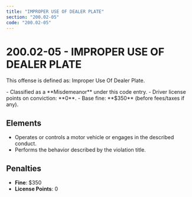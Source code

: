 ```yaml
---
title: "IMPROPER USE OF DEALER PLATE"
section: "200.02-05"
code: "200.02-05"
---
```





# 200.02-05 - IMPROPER USE OF DEALER PLATE

This offense is defined as: Improper Use Of Dealer Plate.

<Aside type="caution" title="Charge Type: Misdemeanor">
- Classified as a **Misdemeanor** under this code entry.
- Driver license points on conviction: **0**.
- Base fine: **$350** (before fees/taxes if any).
</Aside>

## Elements
- Operates or controls a motor vehicle or engages in the described conduct.
- Performs the behavior described by the violation title.

## Penalties
- **Fine**: $350
- **License Points**: 0
